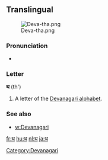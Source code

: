 ==Translingual==
[[File:Deva-tha.png|thumb]]

===Pronunciation===
* {{IPA|/t̪ʰə/}}

===Letter===
'''थ''' (th')

# A letter of the [[Devanagari alphabet]].

===See also===
* [[w:Devanagari]]

[[Category:Devanagari]]

[[fr:थ]]
[[hu:थ]]
[[nl:थ]]
[[ja:थ]]